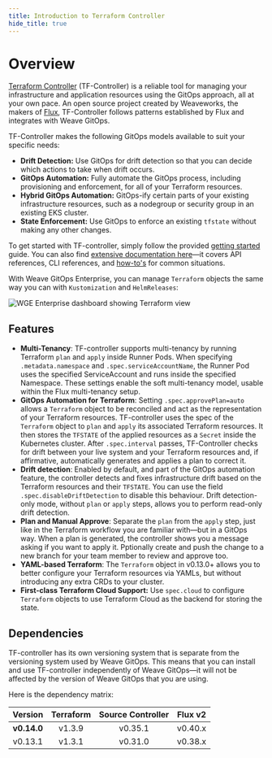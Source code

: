 ```yaml
---
title: Introduction to Terraform Controller
hide_title: true
---
```


# Overview

[Terraform Controller](https://github.com/weaveworks/tf-controller) (TF-Controller) is a reliable tool for managing your infrastructure and application resources using the GitOps approach, all at your own pace. An open source project created by Weaveworks, the makers of [Flux](https://fluxcd.io), TF-Controller follows patterns established by Flux and integrates with Weave GitOps. 

TF-Controller makes the following GitOps models available to suit your specific needs:

  * **Drift Detection:** Use GitOps for drift detection so that you can decide which actions to take when drift occurs.
  * **GitOps Automation:** Fully automate the GitOps process, including provisioning and enforcement, for all of your Terraform resources.
  * **Hybrid GitOps Automation:** GitOps-ify certain parts of your existing infrastructure resources, such as a nodegroup or security group in an existing EKS cluster.
  * **State Enforcement:** Use GitOps to enforce an existing `tfstate` without making any other changes.

To get started with TF-controller, simply follow the provided [getting started](../get-started) guide. You can also find [extensive documentation here](https://weaveworks.github.io/tf-controller/)—it covers API references, CLI references, and [how-to's](https://weaveworks.github.io/tf-controller/use_tf_controller/) for common situations.

With Weave GitOps Enterprise, you can manage `Terraform` objects the same way you can with `Kustomization` and `HelmReleases`:

![WGE Enterprise dashboard showing Terraform view](/img/dashboard-terraform.png)

## Features

  * **Multi-Tenancy**: TF-controller supports multi-tenancy by running Terraform `plan` and `apply` inside Runner Pods.
    When specifying `.metadata.namespace` and `.spec.serviceAccountName`, the Runner Pod uses the specified ServiceAccount
    and runs inside the specified Namespace. These settings enable the soft multi-tenancy model, usable within
    the Flux multi-tenancy setup.
  * **GitOps Automation for Terraform**: Setting `.spec.approvePlan=auto` allows a `Terraform` object
    to be reconciled and act as the representation of your Terraform resources. TF-controller uses the spec of
    the `Terraform` object to `plan` and `apply` its associated Terraform resources. It then stores
    the `TFSTATE` of the applied resources as a `Secret` inside the Kubernetes cluster. After `.spec.interval` passes,
    TF-Controller checks for drift between your live system and your Terraform resources and, if affirmative, automatically generates and applies a plan to correct it.
  * **Drift detection**: Enabled by default, and part of the GitOps automation feature, the controller detects and fixes infrastructure drift based on the Terraform resources and their `TFSTATE`. You can use the field `.spec.disableDriftDetection` to disable this behaviour. Drift detection-only mode, without `plan` or `apply` steps, allows you to perform read-only drift detection.
  * **Plan and Manual Approve**: Separate the `plan` from the `apply` step, just like in the Terraform workflow you are familiar with—but in a GitOps way. When a plan is generated, the controller shows you a message asking if you want to apply it. Pptionally create and push the change to a new branch for your team member to review and approve too.
  * **YAML-based Terraform**: The `Terraform` object in v0.13.0+ allows you to better configure your
    Terraform resources via YAMLs, but without introducing any extra CRDs to your cluster.
  * **First-class Terraform Cloud Support:** Use `spec.cloud` to configure `Terraform` objects to use Terraform Cloud as the backend
    for storing the state.

## Dependencies

TF-controller has its own versioning system that is separate from the versioning system used by Weave GitOps.
This means that you can install and use TF-controller independently of Weave GitOps—it will not be affected
by the version of Weave GitOps that you are using.

Here is the dependency matrix:

|   Version   | Terraform | Source Controller | Flux v2 |
|:-----------:|:---------:|:-----------------:|:-------:|
| **v0.14.0** |  v1.3.9   |      v0.35.1      | v0.40.x |
|   v0.13.1   |  v1.3.1   |      v0.31.0      | v0.38.x |
